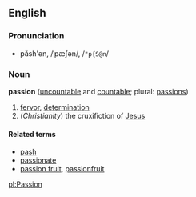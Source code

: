 ==English==
===Pronunciation===
*păsh'ən, /ˈpæʃən/, /<tt>"p{S@n</tt>/

===Noun===
'''passion''' ([[uncountable]] and [[countable]]; plural: [[passions]])

#[[fervor]], [[determination]]
#(''Christianity'') the cruxifiction of [[Jesus]]

====Related terms====
*[[pash]]
*[[passionate]]
*[[passion fruit]], [[passionfruit]]

[[pl:Passion]]